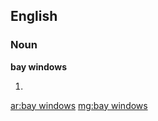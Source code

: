 ==English==

===Noun===
'''bay windows'''

# {{plural of|[[bay window]]}}

[[ar:bay windows]]
[[mg:bay windows]]